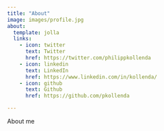```yaml
---
title: "About"
image: images/profile.jpg
about:
  template: jolla
  links:
    - icon: twitter
      text: Twitter
      href: https://twitter.com/philippkollenda
    - icon: linkedin
      text: LinkedIn
      href: https://www.linkedin.com/in/kollenda/
    - icon: github
      text: Github
      href: https://github.com/pkollenda

---
```


About me

